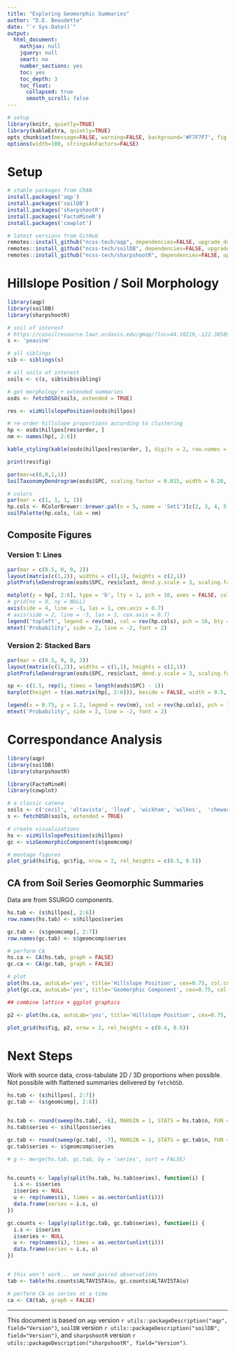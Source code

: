 ```yaml
---
title: "Exploring Geomorphic Summaries"
author: "D.E. Beaudette"
date: "`r Sys.Date()`"
output:
  html_document:
    mathjax: null
    jquery: null
    smart: no
    number_sections: yes
    toc: yes
    toc_depth: 3
    toc_float:
      collapsed: true
      smooth_scroll: false
---
```



```r
# setup
library(knitr, quietly=TRUE)
library(kableExtra, quietly=TRUE)
opts_chunk$set(message=FALSE, warning=FALSE, background='#F7F7F7', fig.align='center', fig.retina=2, dev='png', tidy=FALSE, verbose=FALSE)
options(width=100, stringsAsFactors=FALSE)
```

# Setup
```r
# stable packages from CRAN
install.packages('aqp')
install.packages('soilDB')
install.packages('sharpshootR')
install.packages('FactoMineR')
install.packages('cowplot')

# latest versions from GitHub
remotes::install_github("ncss-tech/aqp", dependencies=FALSE, upgrade_dependencies=FALSE)
remotes::install_github("ncss-tech/soilDB", dependencies=FALSE, upgrade_dependencies=FALSE)
remotes::install_github("ncss-tech/sharpshootR", dependencies=FALSE, upgrade_dependencies=FALSE)
```



# Hillslope Position / Soil Morphology
```r
library(aqp)
library(soilDB)
library(sharpshootR)

# soil of interest
# https://casoilresource.lawr.ucdavis.edu/gmap/?loc=44.10219,-122.38589,z14
s <- 'peavine'

# all siblings
sib <- siblings(s)

# all soils of interest
soils <- c(s, sib$sib$sibling)

# get morphology + extended summaries
osds <- fetchOSD(soils, extended = TRUE)
```

```r
res <- vizHillslopePosition(osds$hillpos)

# re-order hillslope proportions according to clustering
hp <- osds$hillpos[res$order, ]
nm <- names(hp[, 2:6])
```

```r
kable_styling(kable(osds$hillpos[res$order, ], digits = 2, row.names = FALSE, format = 'html'), font_size = 10, full_width = FALSE)
```

```r
print(res$fig)
```

```r
par(mar=c(0,0,1,1))
SoilTaxonomyDendrogram(osds$SPC, scaling.factor = 0.015, width = 0.28, name.style = 'center-center')
```

```r
# colors
par(mar = c(1, 1, 1, 1))
hp.cols <- RColorBrewer::brewer.pal(n = 5, name = 'Set1')[c(2, 3, 4, 5, 1)]
soilPalette(hp.cols, lab = nm)
```

## Composite Figures

### Version 1: Lines
```r
par(mar = c(0.5, 0, 0, 2))
layout(matrix(c(1,2)), widths = c(1,1), heights = c(2,1))
plotProfileDendrogram(osds$SPC, res$clust, dend.y.scale = 3, scaling.factor = 0.012, y.offset = 0.2, width = 0.32, name.style = 'center-center', cex.names = 0.7, shrink = TRUE, cex.id = 0.55)

matplot(y = hp[, 2:6], type = 'b', lty = 1, pch = 16, axes = FALSE, col = hp.cols, xlab = '', ylab = '', xlim = c(0.5, length(osds$SPC) + 1))
# grid(nx = 0, ny = NULL)
axis(side = 4, line = -1, las = 1, cex.axis = 0.7)
# axis(side = 2, line = -3, las = 1, cex.axis = 0.7)
legend('topleft', legend = rev(nm), col = rev(hp.cols), pch = 16, bty = 'n', cex = 0.8, pt.cex = 2, horiz = TRUE, inset = c(0.01, 0.01))
mtext('Probability', side = 2, line = -2, font = 2)
```


### Version 2: Stacked Bars
```r
par(mar = c(0.5, 0, 0, 2))
layout(matrix(c(1,2)), widths = c(1,1), heights = c(2,1))
plotProfileDendrogram(osds$SPC, res$clust, dend.y.scale = 3, scaling.factor = 0.012, y.offset = 0.2, width = 0.32, name.style = 'center-center', cex.names = 0.7, shrink = TRUE, cex.id = 0.55)

sp <- c(1.5, rep(1, times = length(osds$SPC) - 1))
barplot(height = t(as.matrix(hp[, 2:6])), beside = FALSE, width = 0.5, space = sp, col = hp.cols,  axes = FALSE, xlab = '', ylab = '', xlim = c(0.5, length(osds$SPC) + 1), ylim = c(0, 1.2))

legend(x = 0.75, y = 1.2, legend = rev(nm), col = rev(hp.cols), pch = 15, bty = 'n', cex = 0.8, pt.cex = 1.25, horiz = TRUE)
mtext('Probability', side = 2, line = -2, font = 2)

```



# Correspondance Analysis
```r
library(aqp)
library(soilDB)
library(sharpshootR)

library(FactoMineR)
library(cowplot)

# a classic catena
soils <- c('cecil', 'altavista', 'lloyd', 'wickham', 'wilkes',  'chewacla', 'congaree')
s <- fetchOSD(soils, extended = TRUE)

# create visualizations
hs <- vizHillslopePosition(s$hillpos)
gc <- vizGeomorphicComponent(s$geomcomp)
```

```r
# montage figures
plot_grid(hs$fig, gc$fig, nrow = 2, rel_heights = c(0.5, 0.5))
```

## CA from Soil Series Geomorphic Summaries
Data are from SSURGO components.
```r
hs.tab <- (s$hillpos[, 2:6])
row.names(hs.tab) <- s$hillpos$series

gc.tab <- (s$geomcomp[, 2:7])
row.names(gc.tab) <- s$geomcomp$series

# perform CA
hs.ca <- CA(hs.tab, graph = FALSE)
gc.ca <- CA(gc.tab, graph = FALSE)
```

```r
# plot
plot(hs.ca, autoLab='yes', title='Hillslope Position', cex=0.75, col.col='firebrick', col.row='royalblue')
plot(gc.ca, autoLab='yes', title='Geomorphic Component', cex=0.75, col.col='firebrick', col.row='royalblue')
```

```r
## combine lattice + ggplot graphics

p2 <- plot(hs.ca, autoLab='yes', title='Hillslope Position', cex=0.75, col.col='firebrick', col.row='royalblue')

plot_grid(hs$fig, p2, nrow = 2, rel_heights = c(0.4, 0.6))

```



# Next Steps
Work with source data, cross-tabulate 2D / 3D proportions when possible. Not possible with flattened summaries delivered by `fetchOSD`.
```r

hs.tab <- (s$hillpos[, 2:7])
gc.tab <- (s$geomcomp[, 2:8])


hs.tab <- round(sweep(hs.tab[, -6], MARGIN = 1, STATS = hs.tab$n, FUN = '*'))
hs.tab$series <- s$hillpos$series

gc.tab <- round(sweep(gc.tab[, -7], MARGIN = 1, STATS = gc.tab$n, FUN = '*'))
gc.tab$series <- s$geomcomp$series

# g <- merge(hs.tab, gc.tab, by = 'series', sort = FALSE)


hs.counts <- lapply(split(hs.tab, hs.tab$series), function(i) {
  i.s <- i$series
  i$series <- NULL
  u <- rep(names(i), times = as.vector(unlist(i)))
  data.frame(series = i.s, u)
})

gc.counts <- lapply(split(gc.tab, gc.tab$series), function(i) {
  i.s <- i$series
  i$series <- NULL
  u <- rep(names(i), times = as.vector(unlist(i)))
  data.frame(series = i.s, u)
})


# this won't work... we need paired observations
tab <- table(hs.counts$ALTAVISTA$u, gc.counts$ALTAVISTA$u)

# perform CA as series at a time
ca <- CA(tab, graph = FALSE)
```


----------------------------
This document is based on `aqp` version `r utils::packageDescription("aqp", field="Version")`, `soilDB` version `r utils::packageDescription("soilDB", field="Version")`, and `sharpshootR` version `r utils::packageDescription("sharpshootR", field="Version")`.
